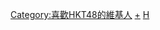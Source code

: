 {{Userbox
|border-c = #555555
|border-s = 1
|id-c = #000000
|id-a = left
|id-lh = 1em
|id-s = 12
|id-p = 0 0 0 7px
|id-fc = #FFFFFF
|info-c = #9f9f9f
|info-s = 10
|info-fc = #000000
|id = HKT<br>48
|info = 這個用戶喜歡'''[[HKT48|<span style="color:#fff;">HKT48</span>]]'''。
}}<includeonly>[[Category:喜歡HKT48的維基人]]</includeonly><noinclude>[[Category:喜歡HKT48的維基人|+]]
[[Category:藝人用戶框模板|H]]</noinclude>